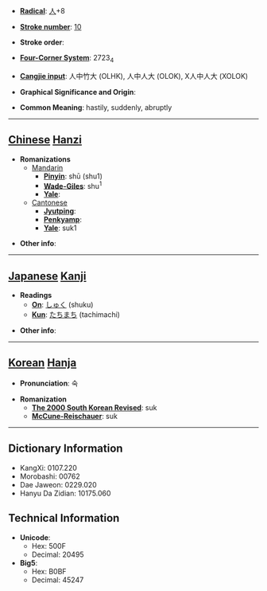 * '''[[Wiktionary:Chinese radical index| Radical]]''': [[Wiktionary:Chinese radical index 人|人]]+8

* '''[[Wiktionary:Chinese total strokes index|Stroke number]]''': [[Wiktionary:Chinese total strokes index 10|10]]

* '''Stroke order''': 

* '''[[Wiktionary:Chinese four corner index|Four-Corner System]]''': 2723<sub>4</sub>

* '''[[Wiktionary:Chinese Cangjie index|Cangjie input]]''': 人中竹大 (OLHK), 人中人大 (OLOK), X人中人大 (XOLOK)

* '''Graphical Significance and Origin''': 

* '''Common Meaning''': hastily, suddenly, abruptly

----

== [[Chinese]] [[Hanzi]] ==

* '''Romanizations'''
** [[Mandarin]]
*** '''[[Pinyin]]''': shū (shu1)
*** '''[[Wade-Giles]]''': shu<sup>1</sup>
*** '''[[Yale]]''': 
**[[Cantonese]]
***'''[[Jyutping]]''':
***'''[[Penkyamp]]''': 
***'''[[Yale]]''': suk1

* '''Other info''': 

----

== [[Japanese]] [[Kanji]] ==

* '''Readings'''
** '''[[On]]''': [[しゅく]] (shuku)
** '''[[Kun]]''': [[たちまち]] (tachimachi)

* '''Other info''':  

----

== [[Korean]] [[Hanja]] ==

* '''Pronunciation''': 숙

* '''Romanization'''
** '''[[The 2000 South Korean Revised Romanization|The 2000 South Korean Revised]]''': suk
** '''[[McCune-Reischauer]]''': suk

----

== Dictionary Information ==

* KangXi: 0107.220
* Morobashi: 00762
* Dae Jaweon: 0229.020
* Hanyu Da Zidian: 10175.060

== Technical Information ==

* '''Unicode''':
** Hex: 500F
** Decimal: 20495
* '''Big5''':
** Hex: B0BF
** Decimal: 45247